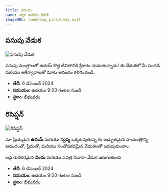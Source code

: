 ```yaml
---
title: వరుడు
name: చల్లా ఉదయ్ కిరణ్
imageURL: /wedding_pics/uday.avif
---
```


## పసుపు వేడుక

![పసుపు వేడుక](/wedding_pics/haldhi.webp)

పసుపు మంత్రాలతో ఉదయ్ కొత్త జీవితానికి శ్రీకారం చుడుతున్నాడు! ఈ వేడుకలో మీ సందడి మరియు ఆశీర్వాదాలతో మాకు ఆనందం కలిగించండి.

- **తేదీ**: 6 డిసెంబర్ 2024
- **సమయం**: ఉదయం 9:00 గంటల నుండి
- **స్థలం**: [భీమవరం](https://google.com/maps)

## రిసెప్షన్‌

![రిసెప్షన్‌](/wedding_pics/reception.webp)

మా ప్రియమైన **ఉదయ్** మరియు **స్వప్న** ఒక్కటవుతున్న ఈ అద్భుతమైన సాయంత్రాన్ని ఆనందంతో, ప్రేమతో, మరియు సంతోషకరమైన వేడుకలతో జరుపుకుందాం.

ఆపై రుచికరమైన **విందు** మరియు పవిత్ర వివాహ వేడుక జరుగుతుంది

- **తేదీ**: 6 డిసెంబర్ 2024
- **సమయం**: ఉదయం 9:00 గంటల నుండి
- **స్థలం**: [భీమవరం](https://maps.app.goo.gl/yeJBRyUoHo6zgYJZA)
